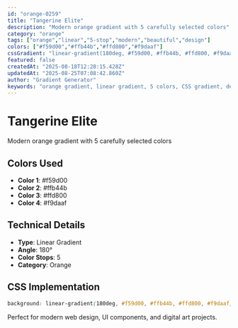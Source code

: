 ```yaml
---
id: "orange-0259"
title: "Tangerine Elite"
description: "Modern orange gradient with 5 carefully selected colors"
category: "orange"
tags: ["orange","linear","5-stop","modern","beautiful","design"]
colors: ["#f59d00","#ffb44b","#ffd800","#f9daaf"]
cssGradient: "linear-gradient(180deg, #f59d00, #ffb44b, #ffd800, #f9daaf)"
featured: false
createdAt: "2025-08-18T12:28:15.428Z"
updatedAt: "2025-08-25T07:08:42.860Z"
author: "Gradient Generator"
keywords: "orange gradient, linear gradient, 5 colors, CSS gradient, design, #f59d00, #ffb44b, #ffd800, #f9daaf"
---
```


# Tangerine Elite

Modern orange gradient with 5 carefully selected colors

## Colors Used
- **Color 1**: #f59d00
- **Color 2**: #ffb44b
- **Color 3**: #ffd800
- **Color 4**: #f9daaf

## Technical Details
- **Type**: Linear Gradient
- **Angle**: 180°
- **Color Stops**: 5
- **Category**: Orange

## CSS Implementation
```css
background: linear-gradient(180deg, #f59d00, #ffb44b, #ffd800, #f9daaf);
```

Perfect for modern web design, UI components, and digital art projects.
